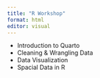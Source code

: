 ```yaml
---
title: "R Workshop"
format: html
editor: visual
---
```


- Introduction to Quarto
- Cleaning & Wrangling Data
- Data Visualization
- Spacial Data in R





